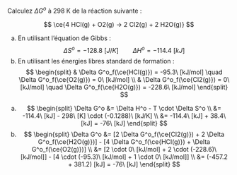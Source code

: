::: {.Exercise data-latex=""}

Calculez $\Delta G^o$ à 298 K de la réaction suivante :

$$ \ce{4 HCl(g) + O2(g) -> 2 Cl2(g) + 2 H2O(g)} $$

a. En utilisant l'équation de Gibbs :
$$
\Delta S^o = -128.8\ [J/K] \qquad \Delta H^o = -114.4\ [kJ]
$$
\vspace{\stretch{1}}
b. En utilisant les énergies libres standard de formation :
$$
\begin{split}
& \Delta G^o_f(\ce{HCl(g)}) = -95.3\ [kJ/mol] \quad \Delta G^o_f(\ce{O2(g)}) = 0\ [kJ/mol] \\
& \Delta G^o_f(\ce{Cl2(g)}) = 0\ [kJ/mol] \quad \Delta G^o_f(\ce{H2O(g)}) = -228.6\ [kJ/mol]
\end{split}
$$
\vspace{\stretch{1}}

:::

::: {.Answer data-latex=""}

a. $$
\begin{split}
\Delta G^o &= \Delta H^o - T \cdot \Delta S^o \\
 &= -114.4\ [kJ] - 298\ [K] \cdot (-0.1288)\ [kJ/K] \\
 &= -114.4\ [kJ] + 38.4\ [kJ] = -76\ [kJ]
\end{split}
$$
b. $$
\begin{split}
\Delta G^o &= [2 \Delta G^o_f(\ce{Cl2(g)}) + 2 \Delta G^o_f(\ce{H2O(g)})] - [4 \Delta G^o_f(\ce{HCl(g)}) + \Delta G^o_f(\ce{O2(g)})] \\
 &= [2 \cdot 0\ [kJ/mol] + 2 \cdot (-228.6)\ [kJ/mol]] - [4 \cdot (-95.3)\ [kJ/mol] + 1 \cdot 0\ [kJ/mol]] \\
 &= (-457.2 + 381.2) [kJ] = -76\ [kJ]
\end{split}
$$

:::
